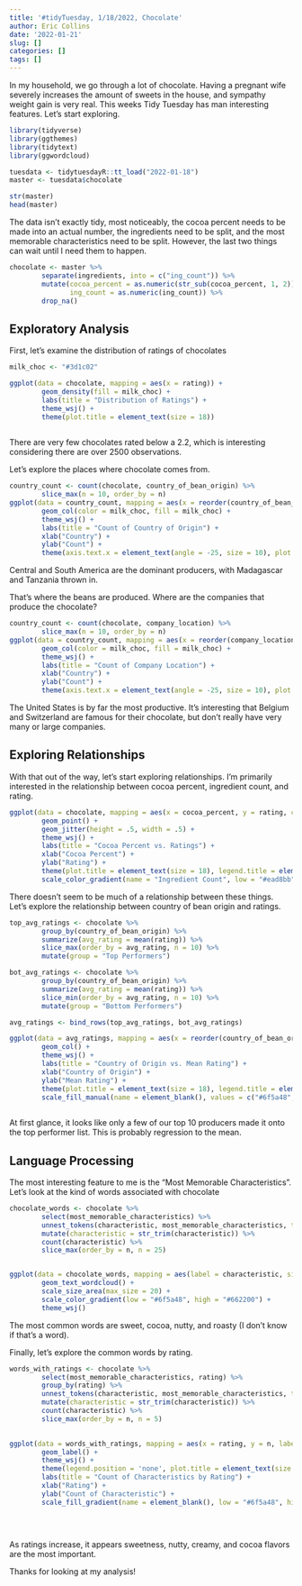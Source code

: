 ```yaml
---
title: '#tidyTuesday, 1/18/2022, Chocolate'
author: Eric Collins
date: '2022-01-21'
slug: []
categories: []
tags: []
---
```


In my household, we go through a lot of chocolate. Having a pregnant wife severely increases the amount of sweets in the house, and sympathy weight gain is very real. This weeks Tidy Tuesday has man interesting features. Let's start exploring. 


```r
library(tidyverse)
library(ggthemes)
library(tidytext)
library(ggwordcloud)

tuesdata <- tidytuesdayR::tt_load("2022-01-18")
master <- tuesdata$chocolate

str(master)
head(master)
```

The data isn't exactly tidy, most noticeably, the cocoa percent needs to be made into an actual number, the ingredients need to be split, and the most memorable characteristics need to be split. However, the last two things can wait until I need them to happen. 

```r

chocolate <- master %>%
        separate(ingredients, into = c("ing_count")) %>%
        mutate(cocoa_percent = as.numeric(str_sub(cocoa_percent, 1, 2)), 
               ing_count = as.numeric(ing_count)) %>%
        drop_na()


```



## Exploratory Analysis

First, let's examine the distribution of ratings of chocolates

```r

milk_choc <- "#3d1c02"

ggplot(data = chocolate, mapping = aes(x = rating)) +
        geom_density(fill = milk_choc) +
        labs(title = "Distribution of Ratings") +
        theme_wsj() +
        theme(plot.title = element_text(size = 18))
        

```

There are very few chocolates rated below a 2.2, which is interesting considering there are over 2500 observations. 


Let's explore the places where chocolate comes from. 

```r

country_count <- count(chocolate, country_of_bean_origin) %>%
        slice_max(n = 10, order_by = n)
ggplot(data = country_count, mapping = aes(x = reorder(country_of_bean_origin, -n), y = n)) +
        geom_col(color = milk_choc, fill = milk_choc) +
        theme_wsj() +
        labs(title = "Count of Country of Origin") +
        xlab("Country") +
        ylab("Count") +
        theme(axis.text.x = element_text(angle = -25, size = 10), plot.title = element_text(size = 18))

```

Central and South America are the dominant producers, with Madagascar and Tanzania thrown in. 


That's where the beans are produced. Where are the companies that produce the chocolate?

```r

country_count <- count(chocolate, company_location) %>%
        slice_max(n = 10, order_by = n)
ggplot(data = country_count, mapping = aes(x = reorder(company_location, -n), y = n)) +
        geom_col(color = milk_choc, fill = milk_choc) +
        theme_wsj() +
        labs(title = "Count of Company Location") +
        xlab("Country") +
        ylab("Count") +
        theme(axis.text.x = element_text(angle = -25, size = 10), plot.title = element_text(size = 18))


```

The United States is by far the most productive. It's interesting that Belgium and Switzerland are famous for their chocolate, but don't really have very many or large companies. 





## Exploring Relationships

With that out of the way, let's start exploring relationships. I'm primarily interested in the relationship between cocoa percent, ingredient count, and rating. 


```r

ggplot(data = chocolate, mapping = aes(x = cocoa_percent, y = rating, color = ing_count)) +
        geom_point() +
        geom_jitter(height = .5, width = .5) +
        theme_wsj() +
        labs(title = "Cocoa Percent vs. Ratings") +
        xlab("Cocoa Percent") +
        ylab("Rating") +
        theme(plot.title = element_text(size = 18), legend.title = element_text(size = 12)) +
        scale_color_gradient(name = "Ingredient Count", low = "#ead8bb", high = "#331100")

```

There doesn't seem to be much of a relationship between these things. Let's explore the relationship between country of bean origin and ratings. 


```r

top_avg_ratings <- chocolate %>%
        group_by(country_of_bean_origin) %>%
        summarize(avg_rating = mean(rating)) %>%
        slice_max(order_by = avg_rating, n = 10) %>%
        mutate(group = "Top Performers")

bot_avg_ratings <- chocolate %>%
        group_by(country_of_bean_origin) %>%
        summarize(avg_rating = mean(rating)) %>%
        slice_min(order_by = avg_rating, n = 10) %>%
        mutate(group = "Bottom Performers")

avg_ratings <- bind_rows(top_avg_ratings, bot_avg_ratings)

ggplot(data = avg_ratings, mapping = aes(x = reorder(country_of_bean_origin, -avg_rating), y = avg_rating, fill = group)) +
        geom_col() +
        theme_wsj() +
        labs(title = "Country of Origin vs. Mean Rating") +
        xlab("Country of Origin") +
        ylab("Mean Rating") +
        theme(plot.title = element_text(size = 18), legend.title = element_text(size = 12), axis.text.x = element_text(angle = -25, size = 10)) +
        scale_fill_manual(name = element_blank(), values = c("#6f5a48", "#662200"), guide = guide_legend(reverse = TRUE))
        


```

At first glance, it looks like only a few of our top 10 producers made it onto the top performer list. This is probably regression to the mean. 

## Language Processing

The most interesting feature to me is the "Most Memorable Characteristics". Let's look at the kind of words associated with chocolate

```r

chocolate_words <- chocolate %>%
        select(most_memorable_characteristics) %>%
        unnest_tokens(characteristic, most_memorable_characteristics, token = 'regex', pattern = ',') %>%
        mutate(characteristic = str_trim(characteristic)) %>%
        count(characteristic) %>%
        slice_max(order_by = n, n = 25)


ggplot(data = chocolate_words, mapping = aes(label = characteristic, size = n, color = n)) +
        geom_text_wordcloud() +
        scale_size_area(max_size = 20) +
        scale_color_gradient(low = "#6f5a48", high = "#662200") +
        theme_wsj()


```

The most common words are sweet, cocoa, nutty, and roasty (I don't know if that's a word). 

Finally, let's explore the common words by rating.


```r

words_with_ratings <- chocolate %>% 
        select(most_memorable_characteristics, rating) %>%
        group_by(rating) %>%
        unnest_tokens(characteristic, most_memorable_characteristics, token = 'regex', pattern = ',') %>%
        mutate(characteristic = str_trim(characteristic)) %>%
        count(characteristic) %>%
        slice_max(order_by = n, n = 5)
        

ggplot(data = words_with_ratings, mapping = aes(x = rating, y = n, label = characteristic, fill = n)) +
        geom_label() +
        theme_wsj() +
        theme(legend.position = 'none', plot.title = element_text(size = 21)) +
        labs(title = "Count of Characteristics by Rating") +
        xlab("Rating") +
        ylab("Count of Characteristic") +
        scale_fill_gradient(name = element_blank(), low = "#6f5a48", high = "#662200")
        
        
        


```

As ratings increase, it appears sweetness, nutty, creamy, and cocoa flavors are the most important. 




Thanks for looking at my analysis!
